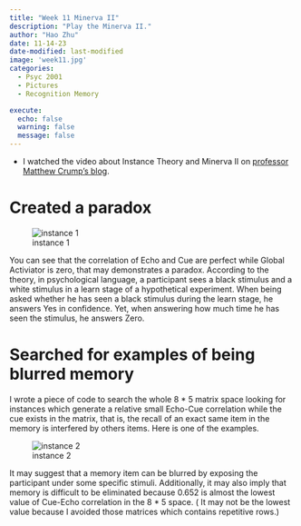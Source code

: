 ```yaml
---
title: "Week 11 Minerva II"
description: "Play the Minerva II."
author: "Hao Zhu"
date: 11-14-23
date-modified: last-modified
image: 'week11.jpg'
categories:
  - Psyc 2001
  - Pictures
  - Recognition Memory

execute:
  echo: false
  warning: false
  message: false
---
```


-   I watched the video about Instance Theory and Minerva II on [professor Matthew Crump's blog](https://www.crumplab.com/cognition/articles/modules/L11_Instance_Theory.html).

# Created a paradox

![instance 1](instance_1.png)

You can see that the correlation of Echo and Cue are perfect while Global Activiator is zero, that may demonstrates a paradox. According to the theory, in psychological language, a participant sees a black stimulus and a white stimulus in a learn stage of a hypothetical experiment. When being asked whether he has seen a black stimulus during the learn stage, he answers Yes in confidence. Yet, when answering how much time he has seen the stimulus, he answers Zero.

# Searched for examples of being blurred memory

I wrote a piece of code to search the whole 8 \* 5 matrix space looking for instances which generate a relative small Echo-Cue correlation while the cue exists in the matrix, that is, the recall of an exact same item in the memory is interfered by others items. Here is one of the examples.

![instance 2](instance_2.png)

It may suggest that a memory item can be blurred by exposing the participant under some specific stimuli. Additionally, it may also imply that memory is difficult to be eliminated because 0.652 is almost the lowest value of Cue-Echo correlation in the 8 \* 5 space. ( It may not be the lowest value because I avoided those matrices which contains repetitive rows.)
